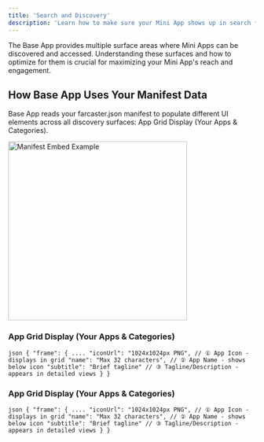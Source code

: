 ```yaml
---
title: 'Search and Discovery'
description: 'Learn how to make sure your Mini App shows up in search for Base App'
---
```


The Base App provides multiple surface areas where Mini Apps can be discovered and accessed. Understanding these surfaces and how to optimize for them is crucial for maximizing your Mini App's reach and engagement.

## How Base App Uses Your Manifest Data

Base App reads your farcaster.json manifest to populate different UI elements across all discovery surfaces:
App Grid Display (Your Apps & Categories).

<Frame>
<img
  alt="Manifest Embed Example"
  src="/images/minikit/spec_image.jpeg"
  height="364"
/>
</Frame>

### App Grid Display (Your Apps & Categories)

``json
{
  "frame": {
    ....
    "iconUrl": "1024x1024px PNG", // ① App Icon - displays in grid
    "name": "Max 32 characters", // ② App Name - shows below icon
    "subtitle": "Brief tagline" // ③ Tagline/Description - appears in detailed views
  }
}
``
### App Grid Display (Your Apps & Categories)

``json
{
  "frame": {
    ....
    "iconUrl": "1024x1024px PNG", // ① App Icon - displays in grid
    "name": "Max 32 characters", // ② App Name - shows below icon
    "subtitle": "Brief tagline" // ③ Tagline/Description - appears in detailed views
  }
}
``
